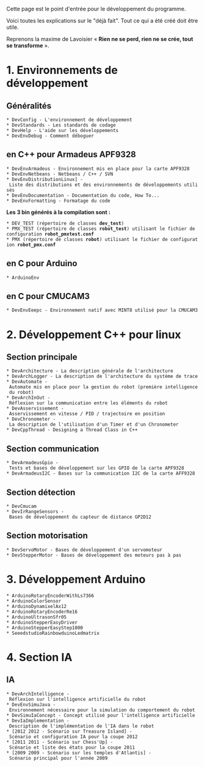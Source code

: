 Cette page est le point d'entrée pour le développement du programme.

Voici toutes les explications sur le "déjà fait". Tout ce qui a été créé doit être utile.

Reprenons la maxime de Lavoisier « '''Rien ne se perd, rien ne se crée, tout se transforme''' ».

= 1. Environnements de développement =
== Généralités ==
 * DevConfig - L'environnement de développement
 * DevStandards - Les standards de codage
 * DevHelp - L'aide sur les développements
 * DevEnvDebug - Comment déboguer

== en C++ pour Armadeus APF9328 ==
 * DevEnvArmadeus - Environnement mis en place pour la carte APF9328
 * DevEnvNetbeans - Netbeans / C++ / SVN
 * DevEnvDistributionLinux] - Liste des distributions et des environnements de développements utilisés 
 * DevEnvDocumentation - Documentation du code, How To...
 * DevEnvFormatting - Formatage du code

'''Les 3 bin générés à la compilation sont :'''
 * DEV_TEST (répertoire de classes '''dev_test''')  
 * PMX_TEST (répertoire de classes '''robot_test''') utilisant le fichier de configuration '''robot_pmxtest.conf'''
 * PMX (répertoire de classes '''robot''') utilisant le fichier de configuration '''robot_pmx.conf'''

== en C pour Arduino ==
 * ArduinoEnv

== en C pour CMUCAM3 ==
 * DevEnvEeepc - Environnement natif avec MINT8 utilisé pour la CMUCAM3


= 2. Développement C++ pour linux =
== Section principale ==
 * DevArchitecture - La description générale de l'architecture
 * DevArchLogger - La description de l'architecture du système de trace
 * DevAutomate - Automate mis en place pour la gestion du robot (première intelligence du robot)
 * DevArchInOut - Réflexion sur la communication entre les éléments du robot
 * DevAsservissement - Asservissement en vitesse / PID / trajectoire en position
 * DevChronometer - La description de l'utilisation d'un Timer et d'un Chronometer
 * DevCppThread - Designing a Thread Class in C++

== Section communication == 
 * DevArmadeusGpio - Tests et bases de développement sur les GPIO de la carte APF9328
 * DevArmadeusI2C - Bases sur la communication I2C de la carte AFF9328

== Section détection == 
 * DevCmucam
 * DevIrRangeSensors - Bases de développement du capteur de distance GP2D12

== Section motorisation == 
 * DevServoMotor - Bases de développement d'un servomoteur
 * DevStepperMotor - Bases de développement des moteurs pas à pas

= 3. Développement Arduino =
 * ArduinoRotaryEncoderWithLs7366
 * ArduinoColorSensor
 * ArduinoDynamixelAx12
 * ArduinoRotaryEncoderRe16
 * ArduinoUltrasonSfr05
 * ArduinoStepperEasyDriver
 * ArduinoStepperEasyStep1000
 * SeeedstudioRainbowduinoLedmatrix

= 4. Section IA =
== IA ==
 * DevArchIntelligence - Réflexion sur l'intelligence artificielle du robot
 * DevEnvSimuJava - Environnement nécessaire pour la simulation du comportement du robot
 * DevSimuIaConcept - Concept utilisé pour l'intelligence artificielle
 * DevIaImplementation - Description de l'implémentation de l'IA dans le robot
 * [2012 2012 - Scénario sur Treasure Island] - Scénario et configuration IA pour la coupe 2012
 * [2011 2011 - Scénario sur Chess'Up] - Scénario et liste des états pour la coupe 2011
 * [2009 2009 - Scénario sur les temples d'Atlantis] - Scénario principal pour l'année 2009 